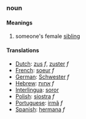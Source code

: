 ===noun===
====Meanings====
#someone's female [[sibling]]
====Translations====
*[[Dutch]]: [[zus]] ''f'', [[zuster]] ''f''
*[[French]]: [[soeur]] ''f''
*[[German]]: [[Schwester]] ''f''
*[[Hebrew]]: [[אחות]] ''f''
*[[Interlingua]]: [[soror]]
*[[Polish]]: [[siostra]] ''f''
*[[Portuguese]]: [[irmã]] ''f''
*[[Spanish]]: [[hermana]] ''f''